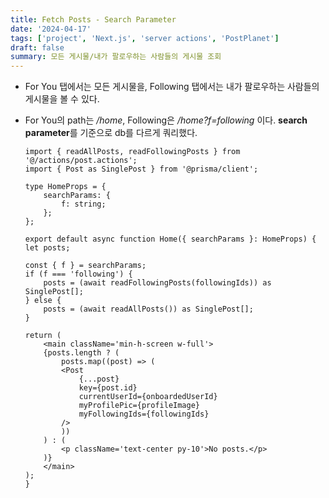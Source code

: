 ```yaml
---
title: Fetch Posts - Search Parameter
date: '2024-04-17'
tags: ['project', 'Next.js', 'server actions', 'PostPlanet']
draft: false
summary: 모든 게시물/내가 팔로우하는 사람들의 게시물 조회
---
```


- For You 탭에서는 모든 게시물을, Following 탭에서는 내가 팔로우하는 사람들의 게시물을 볼 수 있다. 

- For You의 path는 */home*, Following은 */home?f=following* 이다. **search parameter**를 기준으로 db를 다르게 쿼리했다.

    ```tsx:app/(root)/home/page.tsx
    import { readAllPosts, readFollowingPosts } from '@/actions/post.actions';
    import { Post as SinglePost } from '@prisma/client';

    type HomeProps = {
        searchParams: {
            f: string;
        };
    };

    export default async function Home({ searchParams }: HomeProps) {
    let posts;

    const { f } = searchParams;
    if (f === 'following') {
        posts = (await readFollowingPosts(followingIds)) as SinglePost[];
    } else {
        posts = (await readAllPosts()) as SinglePost[];
    }

    return (
        <main className='min-h-screen w-full'>
        {posts.length ? (
            posts.map((post) => (
            <Post
                {...post}
                key={post.id}
                currentUserId={onboardedUserId}
                myProfilePic={profileImage}
                myFollowingIds={followingIds}
            />
            ))
        ) : (
            <p className='text-center py-10'>No posts.</p>
        )}
        </main>
    );
    }
    ```